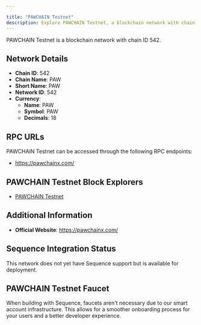 ```yaml
---

title: "PAWCHAIN Testnet"
description: Explore PAWCHAIN Testnet, a blockchain network with chain ID 542. Learn about its native currency, PAW, and how to interact with the network.
---
```




PAWCHAIN Testnet is a blockchain network with chain ID 542.

## Network Details

- **Chain ID**: 542
- **Chain Name**: PAW
- **Short Name**: PAW
- **Network ID**: 542
- **Currency**: 
  - **Name**: PAW
  - **Symbol**: PAW
  - **Decimals**: 18

## RPC URLs

PAWCHAIN Testnet can be accessed through the following RPC endpoints:

- https://pawchainx.com/

## PAWCHAIN Testnet Block Explorers

- [PAWCHAIN Testnet](https://pawscan.io)

## Additional Information

- **Official Website**: https://pawchainx.com/

## Sequence Integration Status

This network does not yet have Sequence support but is available for deployment.

## PAWCHAIN Testnet Faucet

When building with Sequence, faucets aren't necessary due to our smart account infrastructure. This allows for a smoother onboarding process for your users and a better developer experience.
